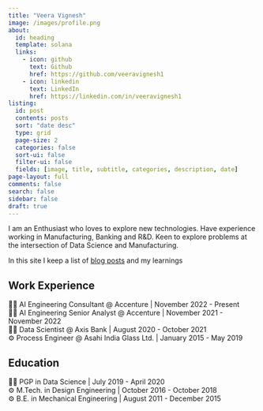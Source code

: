 ```yaml
---
title: "Veera Vignesh"
image: /images/profile.png
about:
  id: heading
  template: solana
  links:
    - icon: github
      text: Github
      href: https://github.com/veeravignesh1
    - icon: linkedin
      text: LinkedIn
      href: https://linkedin.com/in/veeravignesh1
listing:
  id: post
  contents: posts
  sort: "date desc"
  type: grid
  page-size: 2
  categories: false
  sort-ui: false
  filter-ui: false
  fields: [image, title, subtitle, categories, description, date]
page-layout: full
comments: false
search: false
sidebar: false
draft: true
---
```


::: {#heading}
I am an Enthusiast who loves to explore new technologies. Have experience working in Manufacturing, Banking and R&D. Keen to explore problems at the intersection of Data Science and Manufacturing.

In this site I keep a list of [blog posts](index.qmd) and my learnings
:::

## Work Experience

🧑‍💻 AI Engineering Consultant \@ Accenture \| November 2022 - Present\
🧑‍💻 AI Engineering Senior Analyst \@ Accenture \| November 2021 - November 2022\
🧑‍💻 Data Scientist \@ Axis Bank \| August 2020 - October 2021\
⚙️ Process Engineer \@ Asahi India Glass Ltd. \| January 2015 - May 2019

## Education

🧑‍💻 PGP in Data Science \| July 2019 - April 2020\
⚙️ M.Tech. in Design Engineering \| October 2016 - October 2018\
⚙️ B.E. in Mechanical Engineering \| August 2011 - December 2015